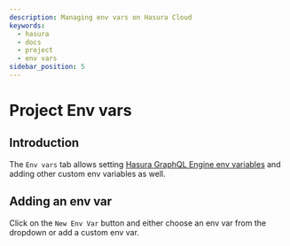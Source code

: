 ```yaml
---
description: Managing env vars on Hasura Cloud
keywords:
  - hasura
  - docs
  - project
  - env vars
sidebar_position: 5
---
```



# Project Env vars

## Introduction

The `Env vars` tab allows setting [Hasura GraphQL Engine env variables](/graphql/core/deployment/graphql-engine-flags/reference.mdx#command-flags) and adding other custom env variables as well.

## Adding an env var

Click on the `New Env Var` button and either choose an env var from the dropdown or add a custom env var.

<Thumbnail
  src="/img/graphql/cloud/projects/new-envvars.png"
  alt="add env var options"
  width="1200px"
/>

<Thumbnail
  src="/img/graphql/cloud/projects/add-env-var.png"
  alt="add env var options"
  width="1200px"
/>

